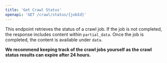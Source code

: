 ```yaml
---
title: 'Get Crawl Status'
openapi: 'GET /crawl/status/{jobId}'
---
```



This endpoint retrieves the status of a crawl job. If the job is not completed, the response includes content within `partial_data`. Once the job is completed, the content is available under `data`.


**We recommend keeping track of the crawl jobs yourself as the crawl status results can expire after 24 hours.**